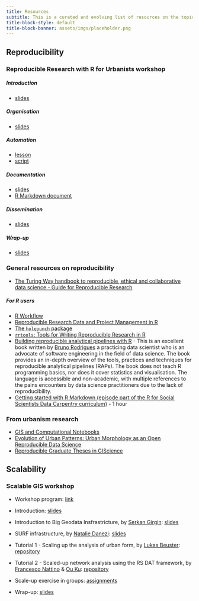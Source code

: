 ```yaml
---
title: Resources
subtitle: This is a curated and evolving list of resources on the topics of reproducibility, automation and scalability for urbanism researchers. The list includes both resources created during the Rbanism project and other resources that are relevant for urbanism research. Although R-based resources are predominant, other (e.g., Python-based) approaches are also included.
title-block-style: default
title-block-banner: assets/imgs/placeholder.png
---
```




## Reproducibility

### Reproducible Research with R for Urbanists workshop

##### Introduction

-   [slides](https://rbanism.github.io/repro-r-workshop/documents/01-intro-slides.html)

##### Organisation

-   [slides](https://rbanism.github.io/repro-r-workshop/documents/02-organization-slides.html)

##### Automation

-   [lesson](https://rbanism.github.io/repro-r-workshop/documents/03-automation.html)
-   [script](https://github.com/Rbanism/repro-r-workshop-livecode/blob/main/R/my-first-R-script.R)

##### Documentation

-   [slides](https://rbanism.github.io/repro-r-workshop/documents/04-literate-programming-slides.html)
-   [R Markdown document](https://github.com/Rbanism/repro-r-workshop-livecode/blob/main/documents/my-awesome-report.Rmd)

##### Dissemination

-   [slides](https://rbanism.github.io/repro-r-workshop/documents/05-publishing-slides.html)

##### Wrap-up

-   [slides](https://rbanism.github.io/repro-r-workshop/documents/06-wrap-up.html)

### General resources on reproducibility

-   [The Turing Way handbook to reproducible, ethical and collaborative data science - Guide for Reproducible Research](https://the-turing-way.netlify.app/reproducible-research/reproducible-research.html)

##### For R users

-   [R Workflow](http://hbiostat.org/rflow)
-   [Reproducible Research Data and Project Management in R](https://annakrystalli.me/rrresearchACCE20/)
-   [The `holepunch` package](https://github.com/karthik/holepunch)
-   [`rrtools`: Tools for Writing Reproducible Research in R](https://github.com/benmarwick/rrtools)
-   [Building reproducible analytical pipelines with R](https://raps-with-r.dev/) - This is an excellent book written by [Bruno Rodrigues](https://twitter.com/brodriguesco) a practicing data scientist who is an advocate of software engineering in the field of data science. The book provides an in-depth overview of the tools, practices and techniques for reproducible analytical pipelines (RAPs). The book does not teach R programming basics, nor does it cover statistics and visualisation. The language is accessible and non-academic, with multiple references to the pains encounters by data science practitioners due to the lack of reproducibility.
-   [Getting started with R Markdown (episode part of the R for Social Scientists Data Carpentry curriculum)](https://datacarpentry.org/r-socialsci/05-rmarkdown/index.html) - 1 hour

### From urbanism research

-   [GIS and Computational Notebooks](https://gistbok.ucgis.org/bok-topics/gis-and-computational-notebooks)
-   [Evolution of Urban Patterns: Urban Morphology as an Open Reproducible Data Science](https://onlinelibrary.wiley.com/doi/10.1111/gean.12302)
-   [Reproducible Graduate Theses in GIScience](https://osf.io/j97zp/)

## Scalability

### Scalable GIS workshop

- Workshop program: [link](https://rbanism.github.io/scalegis-workshop/)

- Introduction: [slides](https://github.com/Rbanism/scalegis-workshop/blob/main/docs/scalegis-slides.pdf)

- Introduction to Big Geodata Insfrastricture, by [Serkan Girgin](https://people.utwente.nl/s.girgin): [slides](https://doi.org/10.5281/zenodo.7957147)

- SURF infrastructure, by [Natalie Danezi](https://www.surf.nl/data-van-buitenaardse-proporties): [slides](https://github.com/Rbanism/scalegis-workshop/blob/main/docs/surf-slides.pdf)

- Tutorial 1 - Scaling up the analysis of urban form, by [Lukas Beuster](https://3d.bk.tudelft.nl/lbeuster/): [repository](https://github.com/lukasbeuster/3dgeo_scalable_gis)

- Tutorial 2 - Scaled-up network analysis using the RS DAT framework, by [Francesco Nattino](https://www.esciencecenter.nl/team/dr-francesco-nattino/) & [Ou Ku](https://www.esciencecenter.nl/team/ou-ku-msc/): [repository](https://github.com/RS-DAT/2023-05-22-scalable-GIS)

- Scale-up exercise in groups: [assignments](https://github.com/Rbanism/scalegis-workshop/blob/main/docs/assignments.pdf)

- Wrap-up: [slides](https://github.com/Rbanism/scalegis-workshop/blob/main/docs/scalegis-slides.pdf)
